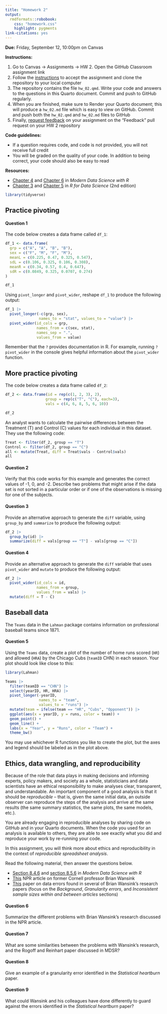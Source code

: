 ```yaml
---
title: "Homework 2"
output: 
  rmdformats::robobook:
    css: "homework.css"
    highlight: pygments
link-citations: yes
---
```


**Due:** Friday, September 12, 10:00pm on Canvas

**Instructions:** 

1. Go to Canvas -> Assignments -> HW 2. Open the GitHub Classroom assignment link
2. Follow the [instructions](https://sta279-f25.github.io/resources/github_instructions/) to accept the assignment and clone the repository to your local computer
3. The repository contains the file `hw_02.qmd`. Write your code and answers to the questions in this Quarto document. Commit and push to GitHub regularly.
4. When you are finished, make sure to Render your Quarto document; this will produce a `hw_02.md` file which is easy to view on GitHub. Commit and push both the `hw_02.qmd` and `hw_02.md` files to GitHub
5. Finally, [request feedback](https://sta279-f25.github.io/resources/github_instructions/#step-10-request-feedback) on your assignment on the "Feedback" pull request on your HW 2 repository

**Code guidelines:**

* If a question requires code, and code is not provided, you will not receive full credit
* You will be graded on the quality of your code. In addition to being correct, your code should also be easy to read
  
**Resources:**

* [Chapter 4](https://mdsr-book.github.io/mdsr3e/04-dataI.html) and [Chapter 6](https://mdsr-book.github.io/mdsr3e/06-dataII.html) in *Modern Data Science with R*
* [Chapter 3](https://r4ds.hadley.nz/data-transform) and [Chapter 5](https://r4ds.hadley.nz/data-tidy.html) in *R for Data Science* (2nd edition)

```r
library(tidyverse)
```


## Practice pivoting

:::{.question}
#### Question 1

The code below creates a data frame called `df_1`:

```r
df_1 <- data.frame(
  grp = c("A", "A", "B", "B"),
  sex = c("F", "M", "F", "M"),
  meanL = c(0.225, 0.47, 0.325, 0.547),
  sdL = c(0.106, 0.325, 0.106, 0.308),
  meanR = c(0.34, 0.57, 0.4, 0.647),
  sdR = c(0.0849, 0.325, 0.0707, 0.274)
)

df_1
```

Using `pivot_longer` and `pivot_wider`, reshape `df_1` to produce the following output:

```r
df_1 |>
  pivot_longer(-c(grp, sex),
               names_to = "stat", values_to = "value") |>
  pivot_wider(id_cols = grp,
              names_from = c(sex, stat),
              names_sep = ".",
              values_from = value)
```

Remember that the `?` provides documentation in R. For example, running `?pivot_wider` in the console gives helpful information about the `pivot_wider` function.
:::

## More practice pivoting

The code below creates a data frame called `df_2`:

```r
df_2 <- data.frame(id = rep(c(1, 2, 3), 2),
                  group = rep(c("T", "C"), each=3),
                  vals = c(4, 6, 8, 5, 6, 10))

df_2
```

An analyst wants to calculate the pairwise differences between the Treatment (T) and Control (C) values for each individual in this dataset. They use the following code:

```r
Treat <- filter(df_2, group == "T")
Control <- filter(df_2, group == "C")
all <- mutate(Treat, diff = Treat$vals - Control$vals)
all
```


:::{.question}
#### Question 2

Verify that this code works for this example and generates the correct values of -1, 0, and -2. Describe two problems that might arise if the data set is not sorted in a particular order or if one of the observations is missing for one of the subjects.
:::

:::{.question}
#### Question 3

Provide an alternative approach to generate the `diff` variable, using `group_by` and `summarize` to produce the following output:

```r
df_2 |>
  group_by(id) |>
  summarize(diff = vals[group == "T"] - vals[group == "C"])
```

:::

:::{.question}
#### Question 4

Provide an alternative approach to generate the `diff` variable that uses `pivot_wider` and `mutate` to produce the following output:

```r
df_2 |>
  pivot_wider(id_cols = id,
              names_from = group,
              values_from = vals) |>
  mutate(diff = T - C)
```

:::


## Baseball data

The `Teams` data in the `Lahman` package contains information on professional baseball teams since 1871. 

:::{.question}
#### Question 5

Using the `Teams` data, create a plot of the number of home runs scored (`HR`) and allowed (`HRA`) by the Chicago Cubs (`teamID` CHN) in each season. Your plot should look like close to this:

```r
library(Lahman)

Teams |>
  filter(teamID == "CHN") |>
  select(yearID, HR, HRA) |>
  pivot_longer(-yearID,
               names_to = "team",
               values_to = "runs") |>
  mutate(team = ifelse(team == "HR", "Cubs", "Opponent")) |>
  ggplot(aes(x = yearID, y = runs, color = team)) +
  geom_point() +
  geom_line() +
  labs(x = "Year", y = "Runs", color = "Team") +
  theme_bw()
```

You may use whichever R functions you like to create the plot, but the axes and legend should be labeled as in the plot above.

:::


## Ethics, data wrangling, and reproducibility

Because of the role that data plays in making decisions and informing experts, policy makers, and society as a whole, statisticians and data scientists have an ethical responsibility to make analyses clear, transparent, and understandable. An important component of a good analysis is that it should be *reproducible* -- that is, given the same initial data, an outside observer can reproduce the steps of the analysis and arrive at the same results (the same summary statistics, the same plots, the same models, etc.).

You are already engaging in reproducible analyses by sharing code on GitHub and in your Quarto documents. When the code you used for an analysis is available to others, they are able to see exactly what you did and reproduce your work by re-running your code.

In this assignment, you will think more about ethics and reproducibility in the context of *reproducible spreadsheet analysis*.

Read the following material, then answer the questions below.

* [Section 8.4.6](https://mdsr-book.github.io/mdsr3e/08-ethics.html#reproducible-spreadsheet-analysis) and [section 8.5.6](https://mdsr-book.github.io/mdsr3e/08-ethics.html#reproducible-spreadsheet-analysis-1) in *Modern Data Science with R*
* [This](https://www.npr.org/sections/thesalt/2018/09/26/651849441/cornell-food-researchers-downfall-raises-larger-questions-for-science) NPR article on former Cornell professor Brian Wansink
* [This](https://pmc.ncbi.nlm.nih.gov/articles/PMC7050813/) paper on data errors found in several of Brian Wansink's research papers (focus on the *Background*, *Granularity errors*, and *Inconsistent sample sizes within and between articles* sections)


:::{.question}
#### Question 6

Summarize the different problems with Brian Wansink's research discussed in the NPR article.

:::

:::{.question}
#### Question 7

What are some similarities between the problems with Wansink's research, and the Rogoff and Reinhart paper discussed in MDSR?

:::

:::{.question}
#### Question 8

Give an example of a granularity error identified in the *Statistical heartburn* paper.

:::

:::{.question}
#### Question 9

What could Wansink and his colleagues have done differently to guard against the errors identified in the *Statistical heartburn* paper?

:::



